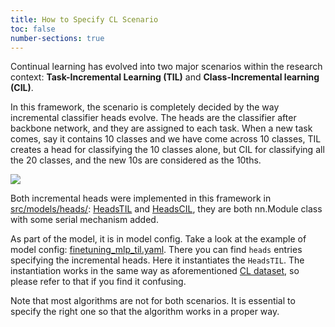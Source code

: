 ```yaml
---
title: How to Specify CL Scenario
toc: false
number-sections: true
---
```



Continual learning has evolved into two major scenarios within the research context: **Task-Incremental Learning (TIL)** and **Class-Incremental learning (CIL)**.

In this framework, the scenario is completely decided by the way incremental classifier heads evolve. The heads are the classifier after backbone network, and they are assigned to each task. When a new task comes, say it contains 10 classes and we have come across 10 classes, TIL creates a head for classifying the 10 classes alone, but CIL for classifying all the 20 classes, and the new 10s are considered as the 10ths.

![](../../assets/TILvsCIL.svg){fig-align="center"}


Both incremental heads were implemented in this framework in [src/models/heads/](https://github.com/pengxiang-wang/continual-learning-arena/tree/main/src/models/heads): [HeadsTIL](https://github.com/pengxiang-wang/continual-learning-arena/blob/main/src/models/heads/heads_til.py) and [HeadsCIL](https://github.com/pengxiang-wang/continual-learning-arena/blob/main/src/models/heads/heads_cil.py), they are both nn.Module class with some serial mechanism added.

As part of the model, it is in model config. Take a look at the example of model config: [finetuning_mlp_til.yaml](https://github.com/pengxiang-wang/continual-learning-arena/blob/main/configs/model/finetuning_mlp_til.yaml). There you can find `heads` entries specifying the incremental heads. Here it instantiates the `HeadsTIL`. The instantiation works in the same way as aforementioned [CL dataset](CL-dataset.qmd), so please refer to that if you find it confusing.

Note that most algorithms are not for both scenarios. It is essential to specify the right one so that the algorithm works in a proper way.
